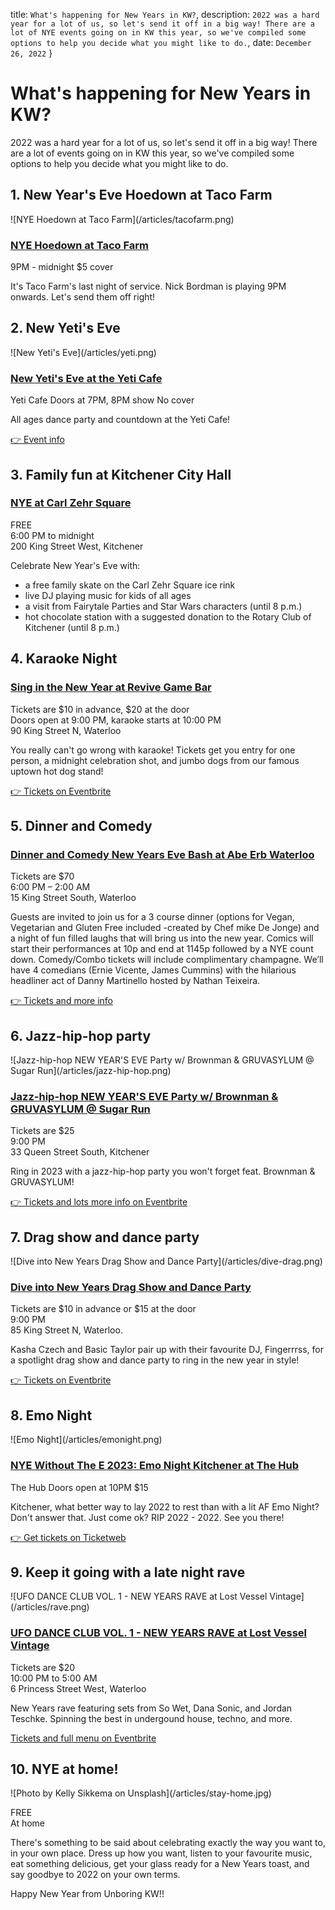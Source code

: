 
  title: `What's happening for New Years in KW?`,
  description: `2022 was a hard year for a lot of us, so let's send it off in a big way! There are a lot of NYE events going on in KW this year, so we've compiled some options to help you decide what you might like to do.`,
  date: `December 26, 2022`
}

# What's happening for New Years in KW?

2022 was a hard year for a lot of us, so let's send it off in a big way! There are a lot of events going on in KW this year, so we've compiled some options to help you decide what you might like to do.

## 1. New Year's Eve Hoedown at Taco Farm

<div className="max-w-md">
![NYE Hoedown at Taco Farm](/articles/tacofarm.png)
</div>

### [NYE Hoedown at Taco Farm](https://www.instagram.com/tacofarmco/)

9PM - midnight
$5 cover

It's Taco Farm's last night of service. Nick Bordman is playing 9PM onwards. Let's send them off right!


## 2. New Yeti's Eve

<div className="max-w-md">
![New Yeti's Eve](/articles/yeti.png)
</div>

### [New Yeti's Eve at the Yeti Cafe](https://theyeticafe.com/events.html)

Yeti Cafe
Doors at 7PM, 8PM show
No cover

All ages dance party and countdown at the Yeti Cafe!

[👉 Event info](https://www.instagram.com/p/Cmy6Jl3O3yL/)


## 3. Family fun at Kitchener City Hall

### [NYE at Carl Zehr Square](https://www.kitchener.ca/en/arts-culture-and-events/new-years-eve.aspx)

FREE  
6:00 PM to midnight  
200 King Street West, Kitchener  

Celebrate New Year's Eve with:
- a free family skate on the Carl Zehr Square ice rink
- live DJ playing music for kids of all ages
- a visit from Fairytale Parties and Star Wars characters (until 8 p.m.)
- hot chocolate station with a suggested donation to the Rotary Club of Kitchener (until 8 p.m.)

## 4. Karaoke Night

### [Sing in the New Year at Revive Game Bar](https://www.eventbrite.com/e/sing-in-the-new-year-tickets-488819039907)

Tickets are $10 in advance, $20 at the door  
Doors open at 9:00 PM, karaoke starts at 10:00 PM  
90 King Street N, Waterloo  

You really can't go wrong with karaoke! Tickets get you entry for one person, a midnight celebration shot, and jumbo dogs from our famous uptown hot dog stand!

[👉 Tickets on Eventbrite](https://www.eventbrite.com/e/sing-in-the-new-year-tickets-488819039907)


## 5. Dinner and Comedy

### [Dinner and Comedy New Years Eve Bash at Abe Erb Waterloo](https://www.todocanada.ca/city/kitchener/event/dinner-and-comedy-new-years-eve-bash/)

Tickets are $70  
6:00 PM – 2:00 AM   
15 King Street South, Waterloo  

Guests are invited to join us for a 3 course dinner (options for Vegan, Vegetarian and Gluten Free included -created by Chef mike De Jonge) and a night of fun filled laughs that will bring us into the new year. Comics will start their performances at 10p and end at 1145p followed by a NYE count down. Comedy/Combo tickets will include complimentary champagne. We’ll have 4 comedians (Ernie Vicente, James Cummins) with the hilarious headliner act of Danny Martinello hosted by Nathan Teixeira.

[👉 Tickets and more info](https://www.todocanada.ca/city/kitchener/event/dinner-and-comedy-new-years-eve-bash/)


## 6. Jazz-hip-hop party

<div className="max-w-md">
![Jazz-hip-hop NEW YEAR'S EVE Party w/ Brownman & GRUVASYLUM @ Sugar Run](/articles/jazz-hip-hop.png)
</div>

### [Jazz-hip-hop NEW YEAR'S EVE Party w/ Brownman & GRUVASYLUM @ Sugar Run](https://www.eventbrite.ca/e/jazz-hip-hop-new-years-eve-party-w-brownman-gruvasylum-sugar-run-tickets-483802976727)

Tickets are $25  
9:00 PM   
33 Queen Street South, Kitchener  

Ring in 2023 with a jazz-hip-hop party you won't forget feat. Brownman & GRUVASYLUM! 

[👉 Tickets and lots more info on Eventbrite](https://www.eventbrite.ca/e/jazz-hip-hop-new-years-eve-party-w-brownman-gruvasylum-sugar-run-tickets-483802976727)

## 7. Drag show and dance party

<div className="max-w-md">
![Dive into New Years Drag Show and Dance Party](/articles/dive-drag.png)
</div>

### [Dive into New Years Drag Show and Dance Party](https://www.eventbrite.ca/e/dive-into-new-years-drag-show-and-dance-party-tickets-490798229717)

Tickets are $10 in advance or $15 at the door  
9:00 PM   
85 King Street N, Waterloo. 

Kasha Czech and Basic Taylor pair up with their favourite DJ, Fingerrrss, for a spotlight drag show and dance party to ring in the new year in style!

[👉 Tickets on Eventbrite](https://www.eventbrite.ca/e/dive-into-new-years-drag-show-and-dance-party-tickets-490798229717)

## 8. Emo Night

<div className="max-w-md">
![Emo Night](/articles/emonight.png)
</div>

### [NYE Without The E 2023: Emo Night Kitchener at The Hub](https://www.facebook.com/events/942732427131694/)

The Hub
Doors open at 10PM
$15

Kitchener, what better way to lay 2022 to rest than with a lit AF Emo Night? Don't answer that. Just come ok? RIP 2022 - 2022. See you there! 

[👉 Get tickets on Ticketweb](https://www.ticketweb.ca/event/nye-without-the-e-2023-the-hub-fka-wax-nightclub-tickets/12678175?fbclid=IwAR3U9k6r74lVB71b0_Wa__xTqMAkLT1S8_R7hrtIaPKyNEfUXI8NaAEexMg)


## 9. Keep it going with a late night rave

<div className="max-w-md">
![UFO DANCE CLUB VOL. 1 - NEW YEARS RAVE at Lost Vessel Vintage](/articles/rave.png)
</div>

### [UFO DANCE CLUB VOL. 1 - NEW YEARS RAVE at Lost Vessel Vintage](https://www.eventbrite.ca/e/new-years-eve-brunch-at-the-waterloo-brewing-taphouse-tickets-482678924657?aff=ebdssbdestsearch)

Tickets are $20  
10:00 PM to 5:00 AM  
6 Princess Street West, Waterloo  

New Years rave featuring sets from So Wet, Dana Sonic, and Jordan Teschke. Spinning the best in undergound house, techno, and more.

[Tickets and full menu on Eventbrite](https://www.eventbrite.ca/e/new-years-eve-brunch-at-the-waterloo-brewing-taphouse-tickets-482678924657?aff=ebdssbdestsearch)

## 10. NYE at home!

<div className="max-w-md">
![Photo by Kelly Sikkema on Unsplash](/articles/stay-home.jpg)
</div>

FREE    
At home  

There's something to be said about celebrating exactly the way you want to, in your own place. Dress up how you want, listen to your favourite music, eat something delicious, get your glass ready for a New Years toast, and say goodbye to 2022 on your own terms. 

Happy New Year from Unboring KW!! 




